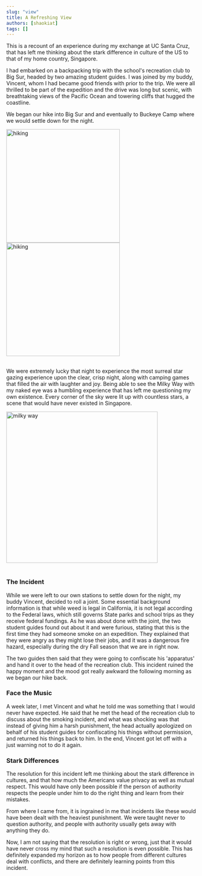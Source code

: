 ```yaml
---
slug: "view"
title: A Refreshing View
authors: [shaokiat]
tags: []
---
```


This is a recount of an experience during my exchange at UC Santa Cruz, that has left me thinking about the stark difference in culture of the US to that of my home country, Singapore.

I had embarked on a backpacking trip with the school's recreation club to Big Sur, headed by two amazing student guides. I was joined by my buddy, Vincent, whom I had became good friends with
prior to the trip. We were all thrilled to be part of the expedition and the drive was long but scenic, with breathtaking views of the Pacific Ocean
and towering cliffs that hugged the coastline.

We began our hike into Big Sur and and eventually to Buckeye Camp where we would settle down for the night.

<div
  style={{
    textAlign: "center",
    display: "flex",
  }}
>
  <div style={{ flex: "1", paddingRight: "10px" }}>
    <img src="/shaokiat-blog/img/blog/hiking.jpg" alt="hiking" width="300" />
  </div>
  <div style={{ flex: "1", paddingRight: "10px" }}>
    <img src="/shaokiat-blog/img/blog/buckeye.jpg" alt="hiking" width="300" />
  </div>
</div>

<br />

We were extremely lucky that night to experience the most surreal star gazing experience upon the clear, crisp night, along with camping games
that filled the air with laughter and joy. Being able to see the Milky Way with my naked eye was a humbling experience that has left me questioning
my own existence. Every corner of the sky were lit up with countless stars, a scene that would have never existed in Singapore.

<div
  style={{
    textAlign: "center",
    display: "flex",
    justifyContent: "space-evenly",
  }}
>
  <img src="/shaokiat-blog/img/blog/milkyway.jpg" alt="milky way" width="400" />
</div>
<br />

### The Incident

While we were left to our own stations to settle down for the night, my buddy Vincent, decided to roll a joint. Some essential background information is that while
weed is legal in California, it is not legal according to the Federal laws, which still governs State parks and school trips as they receive federal fundings.
As he was about done with the joint, the two student guides found out about it and were furious, stating that this is the first time they had someone smoke on an
expedition. They explained that they were angry as they might lose their jobs, and it was a dangerous fire hazard, especially during the dry Fall season that we are in
right now.

The two guides then said that they were going to confiscate his 'apparatus' and hand it over to the head of the recreation club. This incident ruined the happy moment
and the mood got really awkward the following morning as we began our hike back.

### Face the Music

A week later, I met Vincent and what he told me was something that I would never have expected. He said that he met the head of the recreation club to discuss about the smoking
incident, and what was shocking was that instead of giving him a harsh punishment, the head actually apologized on behalf of his student guides for
confiscating his things without permission, and returned his things back to him. In the end, Vincent got let off with a just warning not to do it again.

### Stark Differences

The resolution for this incident left me thinking about the stark difference in cultures, and that how much the Americans value privacy as well as mutual respect. This would
have only been possible if the person of authority respects the people under him to do the right thing and learn from their mistakes.

From where I came from, it is ingrained in me that incidents like these would have been dealt with the heaviest punishment. We were taught never to question authority,
and people with authority usually gets away with anything they do.

Now, I am not saying that the resolution is right or wrong, just that it would have never cross my mind that such a resolution is even possible.
This has definitely expanded my horizon as to how people from different cultures deal with conflicts, and there are definitely learning points from this incident.
